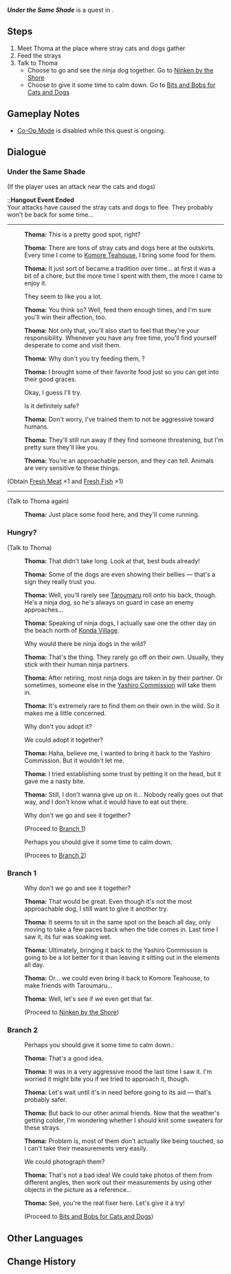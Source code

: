 {{Quest Infobox
|id            = 19116
|image         = Hangout Event Under the Same Shade & Bits and Bobs for Cats and Dogs.png
|type          = Story
|group         = Hangout Event
|chapter       = Thoma
|actNum        = I
|act           = A Housekeeper's Daily Chores
|startLocation = [[Narukami Island]], [[Inazuma]]
|region        = Inazuma
|area          = Narukami Island
|requirement   = 
|prev          = Host's Invitation
|next          = Ninken by the Shore
|next2         = Bits and Bobs for Cats and Dogs
|characters    = Thoma; Traveler
|voiced        = yes
}}
'''''Under the Same Shade''''' is a quest in {{Quest|A Housekeeper's Daily Chores}}.

==Steps==
# Meet Thoma at the place where stray cats and dogs gather
# Feed the strays
# Talk to Thoma
#* Choose to go and see the ninja dog together. Go to [[Ninken by the Shore]]
#* Choose to give it some time to calm down. Go to [[Bits and Bobs for Cats and Dogs]]

==Gameplay Notes==
* [[Co-Op Mode]] is disabled while this quest is ongoing.

==Dialogue==
{{Quest Description|There are many stray cats and dogs gathered under the sakura tree that [[Thoma]] saw.}}
===Under the Same Shade===
{{Dialogue Start}}
;(If the player uses an attack near the cats and dogs)
:;'''Hangout Event Ended'''<br>Your attacks have caused the stray cats and dogs to flee. They probably won't be back for some time...
----
:{{A|vo tmcop001 1911601 thoma 01.ogg}} '''Thoma:''' This is a pretty good spot, right?
:{{A|vo tmcop001 1911601 thoma 02.ogg}} '''Thoma:''' There are tons of stray cats and dogs here at the outskirts. Every time I come to [[Komore Teahouse]], I bring some food for them.
:{{A|vo tmcop001 1911601 thoma 03.ogg}} '''Thoma:''' It just sort of became a tradition over time... at first it was a bit of a chore, but the more time I spent with them, the more I came to enjoy it.
:{{DIcon}} They seem to like you a lot.
:{{A|vo tmcop001 1911601 thoma 04.ogg}} '''Thoma:''' You think so? Well, feed them enough times, and I'm sure you'll win their affection, too.
:{{A|vo tmcop001 1911601 thoma 05.ogg}} '''Thoma:''' Not only that, you'll also start to feel that they're your responsibility. Whenever you have any free time, you'll find yourself desperate to come and visit them.
:{{A|vo tmcop001 1911601 thoma 06.ogg}} '''Thoma:''' Why don't you try feeding them, {{Traveler}}?
:{{A|vo tmcop001 1911601 thoma 07.ogg}} '''Thoma:''' I brought some of their favorite food just so you can get into their good graces.
:{{DIcon}} Okay, I guess I'll try.
:{{DIcon}} Is it definitely safe?
:{{A|vo tmcop001 1911601 thoma 08.ogg}} '''Thoma:''' Don't worry, I've trained them to not be aggressive toward humans.
:{{A|vo tmcop001 1911601 thoma 09.ogg}} '''Thoma:''' They'll still run away if they find someone threatening, but I'm pretty sure they'll like you.
:{{A|vo tmcop001 1911601 thoma 10.ogg}} '''Thoma:''' You're an approachable person, and they can tell. Animals are very sensitive to these things.
;(Obtain [[Fresh Meat]] ×1 and [[Fresh Fish (Thoma)|Fresh Fish]] ×1)
----
;(Talk to Thoma again)
:{{A|vo tmcop001 1911601 thoma 11.ogg}} '''Thoma:''' Just place some food here, and they'll come running.
{{Dialogue End}}

===Hungry?===
{{Dialogue Start}}
;(Talk to Thoma)
:{{A|vo tmcop001 1911602 thoma 01.ogg}} '''Thoma:''' That didn't take long. Look at that, best buds already!
:{{A|vo tmcop001 1911602 thoma 02.ogg}} '''Thoma:''' Some of the dogs are even showing their bellies &mdash; that's a sign they really trust you.
:{{A|vo tmcop001 1911602 thoma 03.ogg}} '''Thoma:''' Well, you'll rarely see [[Taroumaru]] roll onto his back, though. He's a ninja dog, so he's always on guard in case an enemy approaches...
:{{A|vo tmcop001 1911602 thoma 04.ogg}} '''Thoma:''' Speaking of ninja dogs, I actually saw one the other day on the beach north of [[Konda Village]].
:{{DIcon}} Why would there be ninja dogs in the wild?
:{{A|vo tmcop001 1911602 thoma 05.ogg}} '''Thoma:''' That's the thing. They rarely go off on their own. Usually, they stick with their human ninja partners.
:{{A|vo tmcop001 1911602 thoma 06.ogg}} '''Thoma:''' After retiring, most ninja dogs are taken in by their partner. Or sometimes, someone else in the [[Yashiro Commission]] will take them in.
:{{A|vo tmcop001 1911602 thoma 07.ogg}} '''Thoma:''' It's extremely rare to find them on their own in the wild. So it makes me a little concerned.
:{{DIcon}} Why don't you adopt it?
:{{DIcon}} We could adopt it together?
:{{A|vo tmcop001 1911602 thoma 08.ogg}} '''Thoma:''' Haha, believe me, I wanted to bring it back to the Yashiro Commission. But it wouldn't let me.
:{{A|vo tmcop001 1911602 thoma 09.ogg}} '''Thoma:''' I tried establishing some trust by petting it on the head, but it gave me a nasty bite.
:{{A|vo tmcop001 1911602 thoma 10.ogg}} '''Thoma:''' Still, I don't wanna give up on it... Nobody really goes out that way, and I don't know what it would have to eat out there.
:{{DIcon}} Why don't we go and see it together?
:;(Proceed to [[#Branch 1|Branch 1]])
:{{DIcon}} Perhaps you should give it some time to calm down.
:;(Procees to [[#Branch 2|Branch 2]])
{{Dialogue End}}

===Branch 1===
{{Dialogue Start}}
:{{DIcon}} Why don't we go and see it together?
:{{A|vo tmcop001 1911602 thoma 18.ogg}} '''Thoma:''' That would be great. Even though it's not the most approachable dog, I still want to give it another try.
:{{A|vo tmcop001 1911602 thoma 19.ogg}} '''Thoma:''' It seems to sit in the same spot on the beach all day, only moving to take a few paces back when the tide comes in. Last time I saw it, its fur was soaking wet.
:{{A|vo tmcop001 1911602 thoma 20.ogg}} '''Thoma:''' Ultimately, bringing it back to the Yashiro Commission is going to be a lot better for it than leaving it sitting out in the elements all day.
:{{A|vo tmcop001 1911602 thoma 21.ogg}} '''Thoma:''' Or... we could even bring it back to Komore Teahouse, to make friends with Taroumaru...
:{{A|vo tmcop001 1911602 thoma 22.ogg}} '''Thoma:''' Well, let's see if we even get that far.
:;(Proceed to [[Ninken by the Shore]])
{{Dialogue End}}

===Branch 2===
{{Dialogue Start}}
:{{DIcon}} Perhaps you should give it some time to calm down.:
:{{A|vo tmcop001 1911602 thoma 11.ogg}} '''Thoma:''' That's a good idea.
:{{A|vo tmcop001 1911602 thoma 12.ogg}} '''Thoma:''' It was in a very aggressive mood the last time I saw it. I'm worried it might bite you if we tried to approach it, though.
:{{A|vo tmcop001 1911602 thoma 13.ogg}} '''Thoma:''' Let's wait until it's in need before going to its aid &mdash; that's probably safer.
:{{A|vo tmcop001 1911602 thoma 14.ogg}} '''Thoma:''' But back to our other animal friends. Now that the weather's getting colder, I'm wondering whether I should knit some sweaters for these strays.
:{{A|vo tmcop001 1911602 thoma 15.ogg}} '''Thoma:''' Problem is, most of them don't actually like being touched, so I can't take their measurements very easily.
:{{DIcon}} We could photograph them?
:{{A|vo tmcop001 1911602 thoma 16.ogg}} '''Thoma:''' That's not a bad idea! We could take photos of them from different angles, then work out their measurements by using other objects in the picture as a reference...
:{{A|vo tmcop001 1911602 thoma 17.ogg}} '''Thoma:''' See, you're the real fixer here. Let's give it a try!
:;(Proceed to [[Bits and Bobs for Cats and Dogs]])
{{Dialogue End}}

==Other Languages==
{{Other Languages
|en      = Under the Same Shade
|zhs     = 在同一片树荫下
|zhs_rm  = Zài Tóng Yīpiàn Shùyīn Xià
|zht     = 在同一片樹蔭下
|zht_rm  = Zài Tóng Yīpiàn Shùyīn Xià
|zh_tl   = Under the Same Tree Shade
|ja      = 同じ木陰の下で
|ja_rm   = Onaji Kokage no Shita de
|ja_tl   = Under the Same Tree Shade
|ko      = 같은 그늘 아래
|ko_tl   = Under the Same Shade
|es      = Bajo una misma sombra
|es_tl   = Under the Same Shade
|fr      = Sous la même ombre
|fr_tl   = Under the Same Shade
|ru      = В тени одного дерева
|ru_tl   = Under the Shade of the Same Tree
|th      = ใต้ร่มไม้เดียวกัน
|th_rm   = 
|th_tl   = 
|vi      = Dưới Cùng Bóng Cây
|vi_tl   = 
|de      = Unter dem gleichen Schatten
|de_tl   = Under the Same Shade
|id      = Di Bawah Pohon yang Sama
|id_tl   = Under the Same Tree
|pt      = Sob a sombra da mesma árvore
|pt_tl   = Under the Shadow of the Same Tree
|tr      = Aynı Gölgenin Altında
|tr_tl   = 
|it      = Sotto la stessa ombra
|it_tl   = 
}}

==Change History==
{{Change History|2.2}}
